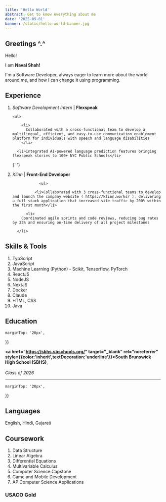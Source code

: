 ```yaml
---
title: 'Hello World'
abstract: Get to know everything about me
date: '2025-09-01'
banner: /static/hello-world-banner.jpg
---
```


## Greetings ^.^

Hello!

I am **Naval Shah!**

I'm a Software Developer, always eager to learn more about the world around me, and how I can change it using programming.

## Experience

1.  _Software Development Intern_ | **Flexspeak**

        <ul>

            <li>
              Collaborated with a cross-functional team to develop a multilingual, efficient, and easy-to-use communication enablement platform for individuals with speech and language disabilities
            </li>

          <li>Integrated AI-powered language prediction features bringing flexspeak stories to 100+ NYC Public Schools</li>

    {' '}

    </ul>

2.  _Klinn_ | **Front-End Developer**

                    <ul>

                  <li>Collaborated with 3 cross-functional teams to develop and launch the company website ( https://klinn.works/ ), delivering a full stack application that increased site traffic by 200% within the first month</li>

              <li>
            Coordinated agile sprints and code reviews, reducing bug rates by 25% and ensuring on-time delivery of all project milestones

          </li>

    </ul>

## Skills & Tools

1. TypScript
2. JavaScript
3. Machine Learning (Python) - Scikit, Tensorflow, PyTorch
4. ReactJS
5. NodeJS
6. NextJS
7. Docker
8. Claude
9. HTML, CSS
10. Java

## Education

<div>

<div
  style={{
    display: 'flex',
    alignItems: 'center',

    marginTop: '20px',

}}

>

**<a href="https://sbhs.sbschools.org/" target="\_blank" rel="noreferrer" style={{color:'inherit',textDecoration:'underline'}}>South Brunswick High School (SBHS)</a>**, <br></br>_Class of 2026_

</div>

<hr style={{ color: 'gray', margin: '30px' }}></hr>

<div
  style={{
    display: 'flex',
    alignItems: 'center',

    marginTop: '20px',

}}

>

</div>

</div>

## Languages

English, Hindi, Gujarati

## Coursework

1. Data Structure
2. Linear Algebra
3. Differential Equations
4. Multivariable Calculus
5. Computer Science Capstone
6. Game and Mobile Development
7. AP Computer Science Applications

### USACO Gold
